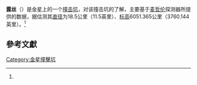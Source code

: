 {{Infobox crater
| title       = 露丝撞击坑
| globe       = 金星
| coordinates = {{coord|19.85|N|43.28|E|globe:venus_type:landmark|display=inline,title}}
| coordinates_footnotes = <ref name="DBoIC-1996">{{Cite web |url=http://pubs.usgs.gov/of/1996/0688/report.pdf |publisher=美国内政部和美国地质调查局 |title=Data Base of Impact Crates on Venus Based on Analysis of Magellan Radar Images and Altimetry Data |trans_title=基于麦哲伦雷达图像和测高数据分析的金星上撞击坑基础数据|last1=Shaber |first1=Gaerald G. |last2=Kirk |first2=Randolph L. |last3=Strom |first3=Robert G. |page=20 |year=1996 }}</ref>
| diameter    = {{convert|18.5|km}}
| depth       = {{convert|6051|km}}
}}
'''露丝'''（{{lang-en|Ruth}}）是金星上的一个[[撞击坑|撞击坑]]，对该撞击坑的了解，主要基于[[麦哲伦|麦哲伦]]探测器所提供的数据，据估测其[[直径|直径]]为18.5公里（11.5英里）、[[标高|标高]]6051.365公里（3760.144英里）。<ref name="DBoIC-1996" />

==參考文獻==
{{Reflist}}
{{Venus}}
[[Category:金星撞擊坑|Category:金星撞擊坑]]
{{Crater-stub}}